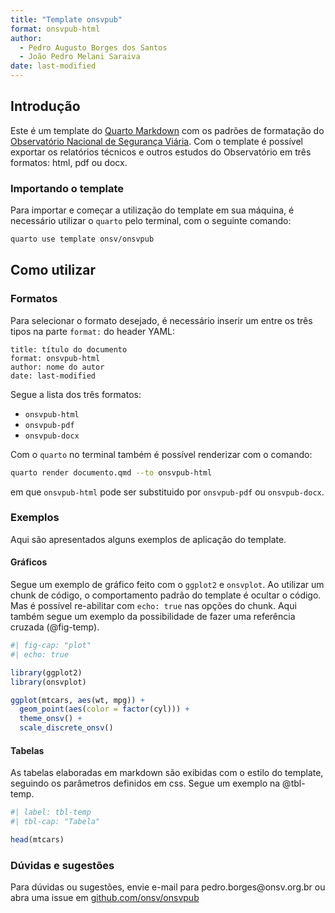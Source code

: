 ```yaml
---
title: "Template onsvpub"
format: onsvpub-html
author: 
  - Pedro Augusto Borges dos Santos
  - João Pedro Melani Saraiva
date: last-modified
---
```


## Introdução

Este é um template do [Quarto Markdown](quarto.org) com os padrões de formatação do [Observatório Nacional de Segurança Viária](onsv.org.br). Com o template é possível exportar os relatórios técnicos e outros estudos do Observatório em três formatos: html, pdf ou docx.

### Importando o template

Para importar e começar a utilização do template em sua máquina, é necessário utilizar o `quarto` pelo terminal, com o seguinte comando:

```bash
quarto use template onsv/onsvpub

```

## Como utilizar

### Formatos

Para selecionar o formato desejado, é necessário inserir um entre os três tipos na parte `format:` do header YAML:

```
title: título do documento
format: onsvpub-html
author: nome do autor
date: last-modified
```

Segue a lista dos três formatos:

- `onsvpub-html`
- `onsvpub-pdf`
- `onsvpub-docx`

Com o `quarto` no terminal também é possível renderizar com o comando:

```bash
quarto render documento.qmd --to onsvpub-html
```

em que `onsvpub-html` pode ser substituido por `onsvpub-pdf` ou `onsvpub-docx`.

### Exemplos

Aqui são apresentados alguns exemplos de aplicação do template.

#### Gráficos

Segue um exemplo de gráfico feito com o `ggplot2` e `onsvplot`. Ao utilizar um chunk de código, o comportamento padrão do template é ocultar o código. Mas é possível re-abilitar com `echo: true` nas opções do chunk. Aqui também segue um exemplo da possibilidade de fazer uma referência cruzada (@fig-temp).


```r
#| fig-cap: "plot"
#| echo: true

library(ggplot2)
library(onsvplot)

ggplot(mtcars, aes(wt, mpg)) +
  geom_point(aes(color = factor(cyl))) +
  theme_onsv() +
  scale_discrete_onsv()
```

#### Tabelas

As tabelas elaboradas em markdown são exibidas com o estilo do template, seguindo os parâmetros definidos em css. Segue um exemplo na @tbl-temp.

```r
#| label: tbl-temp
#| tbl-cap: "Tabela"

head(mtcars)
```

### Dúvidas e sugestões

Para dúvidas ou sugestões, envie e-mail para pedro.borges@onsv.org.br ou abra uma issue em [github.com/onsv/onsvpub](https://github.com/onsv/onsvpub)



